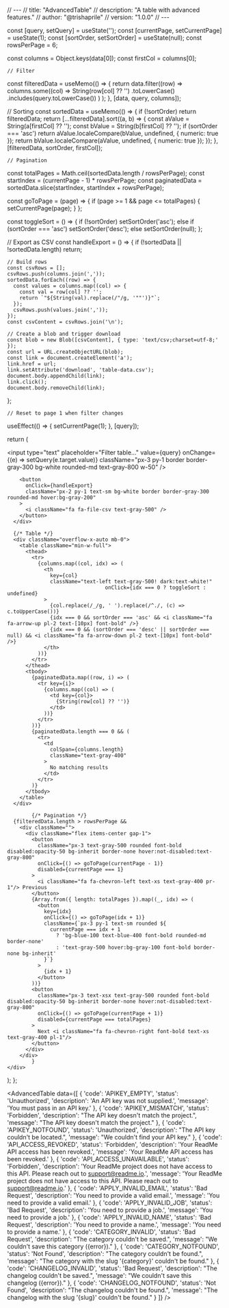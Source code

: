 // ---
// title: "AdvancedTable"
// description: "A table with advanced features."
// author: "@trishaprile"
// version: "1.0.0"
// ---


  const [query, setQuery] = useState('');
  const [currentPage, setCurrentPage] = useState(1);
	const [sortOrder, setSortOrder] = useState(null);
	const rowsPerPage = 6;

  const columns = Object.keys(data[0]);
	const firstCol = columns[0];
 
	// Filter
  const filteredData = useMemo(() => {
    return data.filter((row) =>
      columns.some((col) =>
        String(row[col] ?? '')
          .toLowerCase()
          .includes(query.toLowerCase())
      )
    );
  }, [data, query, columns]);
  
   // Sorting
  const sortedData = useMemo(() => {
    if (!sortOrder) return filteredData;
    return [...filteredData].sort((a, b) => {
      const aValue = String(a[firstCol] ?? '');
      const bValue = String(b[firstCol] ?? '');
      if (sortOrder === 'asc') return aValue.localeCompare(bValue, undefined, { numeric: true });
      return bValue.localeCompare(aValue, undefined, { numeric: true });
    });
  }, [filteredData, sortOrder, firstCol]);

	// Pagination
  const totalPages = Math.ceil(sortedData.length / rowsPerPage);
  const startIndex = (currentPage - 1) * rowsPerPage;
  const paginatedData = sortedData.slice(startIndex, startIndex + rowsPerPage);

  const goToPage = (page) => {
    if (page >= 1 && page <= totalPages) {
    	setCurrentPage(page);
  	}
  };
  
  const toggleSort = () => {
    if (!sortOrder) setSortOrder('asc');
    else if (sortOrder === 'asc') setSortOrder('desc');
    else setSortOrder(null);
  };

  // Export as CSV
  const handleExport = () => {
    if (!sortedData || !sortedData.length) return;
    
    // Build rows
    const csvRows = [];
    csvRows.push(columns.join(','));
    sortedData.forEach((row) => {
      const values = columns.map((col) => {
        const val = row[col] ?? '';
        return `"${String(val).replace(/"/g, '""')}"`;
      });
      csvRows.push(values.join(','));
    });
    const csvContent = csvRows.join('\n');

    // Create a blob and trigger download
    const blob = new Blob([csvContent], { type: 'text/csv;charset=utf-8;' });
    const url = URL.createObjectURL(blob);
    const link = document.createElement('a');
    link.href = url;
    link.setAttribute('download', 'table-data.csv');
    document.body.appendChild(link);
    link.click();
    document.body.removeChild(link);
  };
  
	// Reset to page 1 when filter changes
  useEffect(() => {
    setCurrentPage(1);
  }, [query]);

  return (
    <div className="space-y-2">
      <div className="flex justify-between items-center">
        <input
          type="text"
          placeholder="Filter table…"
          value={query}
          onChange={(e) => setQuery(e.target.value)}
          className="px-3 py-1 border border-gray-300 bg-white rounded-md text-gray-800 w-50"
        />

        <button
          onClick={handleExport}
          className="px-2 py-1 text-sm bg-white border border-gray-300 rounded-md hover:bg-gray-200"
        >
          <i className="fa fa-file-csv text-gray-500" />
        </button>
      </div>

      {/* Table */}
      <div className="overflow-x-auto mb-0">
        <table className="min-w-full">
          <thead>
            <tr>
              {columns.map((col, idx) => (
                <th
                  key={col}
                  className="text-left text-gray-500! dark:text-white!"
									onClick={idx === 0 ? toggleSort : undefined}
                >
                  {col.replace(/_/g, ' ').replace(/^./, (c) => c.toUpperCase())}
                  {idx === 0 && sortOrder === 'asc' && <i className="fa fa-arrow-up pl-2 text-[10px] font-bold" />}
                  {idx === 0 && (sortOrder === 'desc' || sortOrder === null) && <i className="fa fa-arrow-down pl-2 text-[10px] font-bold" />}
                </th>
              ))}
            </tr>
          </thead>
          <tbody>
            {paginatedData.map((row, i) => (
              <tr key={i}>
                {columns.map((col) => (
                  <td key={col}>
                    {String(row[col] ?? '')}
                  </td>
                ))}
              </tr>
            ))}
            {paginatedData.length === 0 && (
              <tr>
                <td
                  colSpan={columns.length}
                  className="text-gray-400"
                >
                  No matching results
                </td>
              </tr>
            )}
          </tbody>
        </table>
      </div>
      
			{/* Pagination */}
      {filteredData.length > rowsPerPage &&
        <div className="">
          <div className="flex items-center gap-1">
            <button
              className="px-3 text-gray-500 rounded font-bold disabled:opacity-50 bg-inherit border-none hover:not-disabled:text-gray-800"
              onClick={() => goToPage(currentPage - 1)}
              disabled={currentPage === 1}
            >
              <i className="fa fa-chevron-left text-xs text-gray-400 pr-1"/> Previous
            </button>
            {Array.from({ length: totalPages }).map((_, idx) => (
              <button
                key={idx}
                onClick={() => goToPage(idx + 1)}
                className={`px-3 py-1 text-sm rounded ${
                  currentPage === idx + 1
                    ? 'bg-blue-100 text-blue-400 font-bold rounded-md border-none'
                    : 'text-gray-500 hover:bg-gray-100 font-bold border-none bg-inherit'
                }`}
              >
                {idx + 1}
              </button>
            ))}
            <button
              className="px-3 text-xsx text-gray-500 rounded font-bold disabled:opacity-50 bg-inherit border-none hover:not-disabled:text-gray-800"
              onClick={() => goToPage(currentPage + 1)}
              disabled={currentPage === totalPages}
            >
              Next <i className="fa fa-chevron-right font-bold text-xs text-gray-400 pl-1"/>
            </button>
          </div>
        </div>
			}
    </div>
  );
};

<AdvancedTable
  data={[
    {
      'code': 'APIKEY_EMPTY',
      'status': 'Unauthorized',
      'description': 'An API key was not supplied.',
      'message': 'You must pass in an API key.'
    },
    {
      'code': 'APIKEY_MISMATCH',
      'status': 'Forbidden',
      'description': "The API key doesn't match the project.",
      'message': "The API key doesn't match the project."
    },
    {
      'code': 'APIKEY_NOTFOUND',
      'status': 'Unauthorized',
      'description': "The API key couldn't be located.",
      'message': "We couldn't find your API key."
    },
    {
      'code': 'API_ACCESS_REVOKED',
      'status': 'Forbidden',
      'description': 'Your ReadMe API access has been revoked.',
      'message': 'Your ReadMe API access has been revoked.'
    },
    {
      'code': 'API_ACCESS_UNAVAILABLE',
      'status': 'Forbidden',
      'description': 'Your ReadMe project does not have access to this API. Please reach out to support@readme.io.',
      'message': 'Your ReadMe project does not have access to this API. Please reach out to support@readme.io.'
    },
    {
      'code': 'APPLY_INVALID_EMAIL',
      'status': 'Bad Request',
      'description': 'You need to provide a valid email.',
      'message': 'You need to provide a valid email.'
    },
    {
      'code': 'APPLY_INVALID_JOB',
      'status': 'Bad Request',
      'description': 'You need to provide a job.',
      'message': 'You need to provide a job.'
    },
    {
      'code': 'APPLY_INVALID_NAME',
      'status': 'Bad Request',
      'description': 'You need to provide a name.',
      'message': 'You need to provide a name.'
    },
    {
      'code': 'CATEGORY_INVALID',
      'status': 'Bad Request',
      'description': "The category couldn't be saved.",
      'message': "We couldn't save this category ({error})."
    },
    {
      'code': 'CATEGORY_NOTFOUND',
      'status': 'Not Found',
      'description': "The category couldn't be found.",
      'message': "The category with the slug '{category}' couldn't be found."
    },
    {
      'code': 'CHANGELOG_INVALID',
      'status': 'Bad Request',
      'description': "The changelog couldn't be saved.",
      'message': "We couldn't save this changelog ({error})."
    },
    {
      'code': 'CHANGELOG_NOTFOUND',
      'status': 'Not Found',
      'description': "The changelog couldn't be found.",
      'message': "The changelog with the slug '{slug}' couldn't be found."
    }
  ]}
/>
